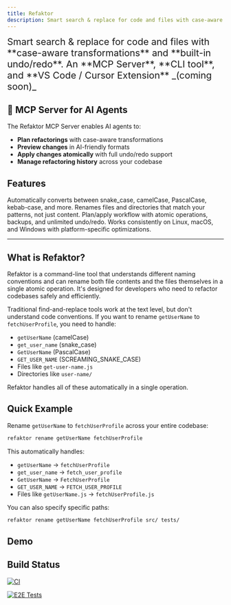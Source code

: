 ```yaml
---
title: Refaktor
description: Smart search & replace for code and files with case-aware transformations
---
```



<span style="font-size: 1.35rem;">
Smart search & replace for code and files with <br/>**case-aware transformations** 
and **built-in undo/redo**.
</span>
<span style="font-size: 1.35rem;">
An **MCP Server**, **CLI tool**, and **VS Code / Cursor Extension** _(coming soon)_
</span>

## 🤖 MCP Server for AI Agents

<LinkCard
  title="Use Refaktor with AI Assistants"
  href="/refaktor/mcp/overview"
  description="Connect Refaktor to Claude, Cursor, and other AI tools via the Model Context Protocol (MCP) for intelligent, automated refactoring."
/>

The Refaktor MCP Server enables AI agents to:
- **Plan refactorings** with case-aware transformations
- **Preview changes** in AI-friendly formats
- **Apply changes atomically** with full undo/redo support
- **Manage refactoring history** across your codebase

## Features

<CardGrid>
	<Card title="Case-Aware" icon="approve-check">
		Automatically converts between snake_case, camelCase, PascalCase, kebab-case, and more.
	</Card>
	<Card title="File Renaming" icon="document">
		Renames files and directories that match your patterns, not just content.
	</Card>
	<Card title="Safety First" icon="seti:lock">
		Plan/apply workflow with atomic operations, backups, and unlimited undo/redo.
	</Card>
	<Card title="Cross-Platform" icon="laptop">
		Works consistently on Linux, macOS, and Windows with platform-specific optimizations.
	</Card>
</CardGrid>

---

## What is Refaktor?

Refaktor is a command-line tool that understands different naming conventions and can rename both file contents and the files themselves in a single atomic operation. It's designed for developers who need to refactor codebases safely and efficiently.

Traditional find-and-replace tools work at the text level, but don't understand code conventions. If you want to rename `getUserName` to `fetchUserProfile`, you need to handle:

- `getUserName` (camelCase)
- `get_user_name` (snake_case) 
- `GetUserName` (PascalCase)
- `GET_USER_NAME` (SCREAMING_SNAKE_CASE)
- Files like `get-user-name.js`
- Directories like `user-name/`

Refaktor handles all of these automatically in a single operation.

## Quick Example

Rename `getUserName` to `fetchUserProfile` across your entire codebase:

```bash
refaktor rename getUserName fetchUserProfile
```

This automatically handles:
- `getUserName` → `fetchUserProfile`
- `get_user_name` → `fetch_user_profile`  
- `GetUserName` → `FetchUserProfile`
- `GET_USER_NAME` → `FETCH_USER_PROFILE`
- Files like `getUserName.js` → `fetchUserProfile.js`

You can also specify specific paths:
```bash
refaktor rename getUserName fetchUserProfile src/ tests/
```

## Demo

<LinkCard
  title="See Refaktor in Action"
  href="/refaktor/demo"
  description="Watch Refaktor rename itself, then use the renamed binary to change it back."
/>

## Build Status

[![CI](https://github.com/DocSpring/refaktor/actions/workflows/ci.yml/badge.svg)](https://github.com/DocSpring/refaktor/actions/workflows/ci.yml)

[![E2E Tests](https://github.com/DocSpring/refaktor/actions/workflows/e2e.yml/badge.svg)](https://github.com/DocSpring/refaktor/actions/workflows/e2e.yml)
